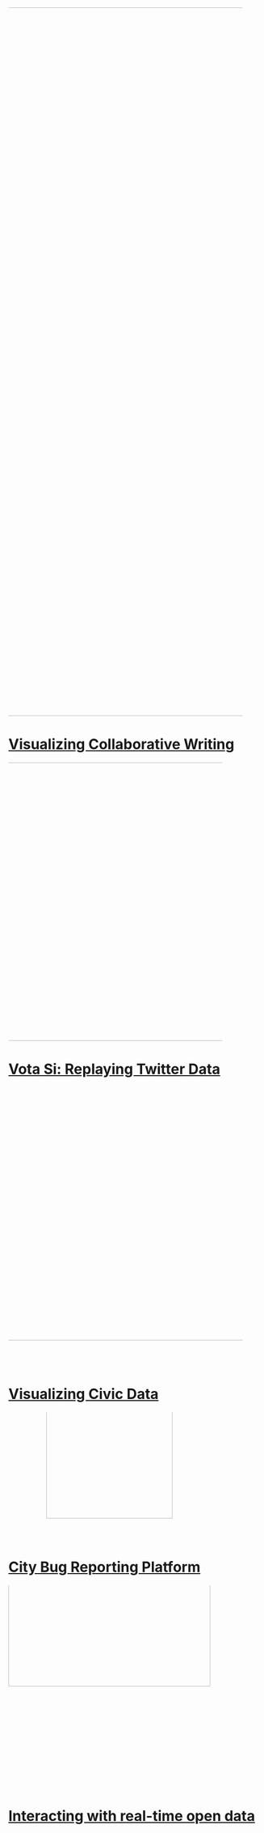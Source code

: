 <div class="thing" style="overflow:hidden;">
<a href="./things/collaborative-writing.html">
<img style="margin-top:0px; width:1400px;position:relative;left:-40px;top:0px;" src="/public/images/collaborative-writing/collaborative-writing-vis-1.png">
<h1>Visualizing Collaborative Writing</h1></a>
</div>

<div class="thing" style="overflow:hidden;">
<a href="./things/vota-si.html">
<img style="margin-top:0px; width:550px;position:relative;left:-80px;" src="/public/images/vota-si/vota-si.gif">
<h1>Vota Si: Replaying Twitter Data</h1></a>
</div>

<!-- 
Map generator
-->


<!-- 
InPlenary
Local.here
-->

<div class="thing" style="overflow:hidden;">
<a href="./things/cbr-installation.html">
<img style="margin-top:0px; width:550px;position:relative;left:-40px;top:-50px;" src="/public/images/cbr/cbr-city-hall.png">
<h1>Visualizing Civic Data</h1></a>
</div>

<div class="thing" style="overflow:hidden;">
<a href="./things/cbr-platform.html">
<img style="margin-top:0px; width:250px;position:relative;left:75px;top:-40px;" src="/public/images/cbr/cbr-smartphone.png">
<h1>City Bug Reporting Platform</h1></a>
</div>

<div class="thing" style="overflow:hidden;">
<a href="./things/drivenow.html">
<img style="margin-top:0px; width:400px;position:relative;left:0px;top:-200px;" src="/public/images/sjkn/frontpage4inch.png">
<h1>Interacting with real-time open data</h1></a>
</div>
<!-- 
Drive now
LEGO Play thing
-->


